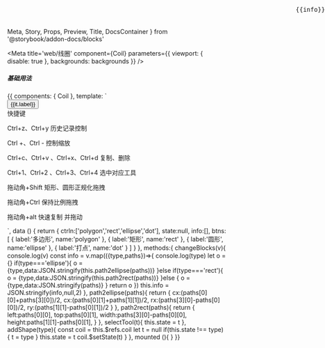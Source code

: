   Meta,
  Story,
  Props,
  Preview,
  Title,
  DocsContainer
} from '@storybook/addon-docs/blocks'


<Meta
  title='web/线圈'
  component={Coil}
  parameters={{ viewport: { disable: true }, backgrounds: backgrounds }}
/>

<Title>Coil</Title>

##### 基础用法

<Preview>
  <Story name='基础用法' height='420px'>
    {{
      components: { Coil },
      template: `<div>
        <Coil @selectTool="selectTool" @changeBlocks="changeBlocks" :width="400" :height="400" ref="coil" src="http://img.ikstatic.cn/MTU5MDU0NDQyMTA3MiM5NzAjanBn.jpg" :ctrln="ctrln"/>
        <pre style="position: absolute;right: 0;top: 0;">{{info}}</pre>
        <div>
          <button v-for="(it,i) in btns" 
            :key="i" 
            type="button" 
            @click="addShape(it.name)" 
            :style="{background:state === it.name ? '#ccc' :'#fff'}"
            >
              {{it.label}}
          </button>
        </div>
        <div>快捷键</div>
        <p>Ctrl+z、Ctrl+y 历史记录控制</p>
        <p>Ctrl +、Ctrl - 控制缩放</p>
        <p>Ctrl+c、Ctrl+v 、Ctrl+x、Ctrl+d 复制、删除</p>
        <p>Ctrl+1、Ctrl+2 、Ctrl+3、Ctrl+4 选中对应工具</p>
        <p>拖动角+Shift 矩形、圆形正规化拖拽</p>
        <p>拖动角+Ctrl 保持比例拖拽</p>
        <p>拖动角+alt 快速复制 并拖动</p>
      </div>`,
      data () {
        return {
          ctrln:['polygon','rect','ellipse','dot'],
          state:null,
          info:[],
          btns:[
            {
              label:'多边形',
              name:'polygon'
            },
            {
              label:'矩形',
              name:'rect'
            },
            {
              label:'圆形',
              name:'ellipse'
            },
            {
              label:'打点',
              name:'dot'
            }
          ]
        }
      },
      methods:{
        changeBlocks(v){
          console.log(v)
          const info = v.map(({type,paths})=>{
            console.log(type)
            let o = {}
            if(type==='ellipse'){
              o = {type,data:JSON.stringify(this.path2ellipse(paths))}
            }else if(type==='rect'){
              o = {type,data:JSON.stringify(this.path2rect(paths))}
            }else {
              o = {type,data:JSON.stringify(paths)}
            }
            return o
          })
          this.info = JSON.stringify(info,null,2)
        },
        path2ellipse(paths){
          return {
            cx:(paths[0][0]+paths[3][0])/2, 
            cx:(paths[0][1]+paths[1][1])/2,
            rx:(paths[3][0]-paths[0][0])/2,
            ry:(paths[1][1]-paths[0][1])/2
          }
        },
        path2rect(paths){
          return {
            left:paths[0][0],
            top:paths[0][1],
            width:paths[3][0]-paths[0][0],
            height:paths[1][1]-paths[0][1],
          }
        },
        selectTool(t){
          this.state = t
        },
        addShape(type){
          const coil = this.$refs.coil
          let t = null
          if(this.state !== type){
            t = type
          }
          this.state = t
          coil.$setState(t)
        }
      },
      mounted (){
      }
    }}
  </Story>
</Preview>
